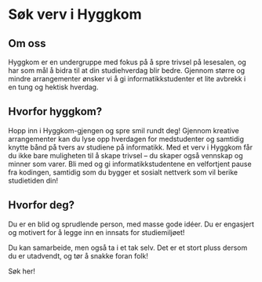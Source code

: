 
# Søk verv i Hyggkom

## Om oss

Hyggkom er en undergruppe med fokus på å spre trivsel på lesesalen, og har som mål å bidra til at din studiehverdag blir bedre. Gjennom større og mindre arrangementer ønsker vi å gi informatikkstudenter et lite avbrekk i en tung og hektisk hverdag.

## Hvorfor hyggkom?

Hopp inn i Hyggkom-gjengen og spre smil rundt deg! Gjennom kreative arrangementer kan du lyse opp hverdagen for medstudenter og samtidig knytte bånd på tvers av studiene på informatikk. Med et verv i Hyggkom får du ikke bare muligheten til å skape trivsel – du skaper også vennskap og minner som varer. Bli med og gi informatikkstudentene en velfortjent pause fra kodingen, samtidig som du bygger et sosialt nettverk som vil berike studietiden din!

## Hvorfor deg?

Du er en blid og sprudlende person, med masse gode idéer. Du er engasjert og motivert for å legge inn en innsats for studiemiljøet!

Du kan samarbeide, men også ta i et tak selv. Det er et stort pluss dersom du er utadvendt, og tør å snakke foran folk!

<FancyLink href="/sok/hyggkom" className="my-4">
  Søk her!
</FancyLink>
